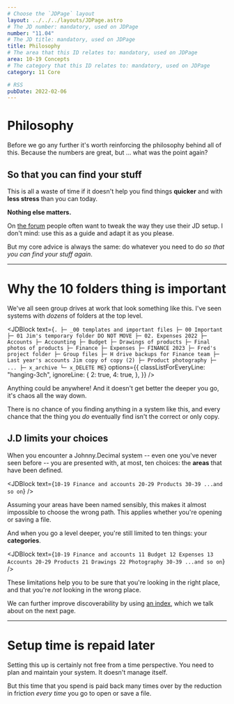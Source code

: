 ```yaml
---
# Choose the `JDPage` layout
layout: ../../../layouts/JDPage.astro
# The JD number: mandatory, used on JDPage
number: "11.04"
# The JD title: mandatory, used on JDPage
title: Philosophy
# The area that this ID relates to: mandatory, used on JDPage
area: 10-19 Concepts
# The category that this ID relates to: mandatory, used on JDPage
category: 11 Core

# RSS
pubDate: 2022-02-06
---
```



# Philosophy

Before we go any further it's worth reinforcing the philosophy behind all of this. Because the numbers are great, but ... what was the point again?

## So that you can find your stuff

This is all a waste of time if it doesn't help you find things **quicker** and with **less stress** than you can today.

**Nothing else matters.**

On [the forum](/20-29_community/21_forums_and_chat/21.01_the_forum) people often want to tweak the way they use their JD setup. I don't mind: use this as a guide and adapt it as you please.

But my core advice is always the same: do whatever you need to do _so that you can find your stuff again_.

---

# Why the 10 folders thing is important

We've all seen group drives at work that look something like this. I've seen systems with _dozens_ of folders at the top level.

<JDBlock
  text={`
.
├─ _00 templates and important files
├─ 00 Important
├─ 01 Jim's temporary folder DO NOT MOVE
├─ 02. Expenses 2022
├─ Accounts
├─ Accounting
├─ Budget
├─ Drawings of products
├─ Final photos of products
├─ Finance
├─ Expenses
├─ FINANCE 2023
├─ Fred's project folder
├─ Group files
├─ H drive backups for Finance team
├─ Last year's accounts Jim copy of copy (2)
├─ Product photography
├─ ...
├─ x_archive
└─ x_DELETE ME
`}
  options={{
    classListForEveryLine: "hanging-3ch",
    ignoreLine: {
      2: true,
      4: true,
    },
  }}
/>

Anything could be anywhere! And it doesn't get better the deeper you go, it's chaos all the way down.

There is no chance of you finding anything in a system like this, and every chance that the thing you _do_ eventually find isn't the correct or only copy.

## J.D limits your choices

When you encounter a Johnny.Decimal system -- even one you've never seen before -- you are presented with, at most, ten choices: the **areas** that have been defined.

<JDBlock
  text={`
10-19 Finance and accounts
20-29 Products
30-39 ...and so on
`}
/>

Assuming your areas have been named sensibly, this makes it almost impossible to choose the wrong path. This applies whether you're opening or saving a file.

And when you go a level deeper, you're still limited to ten things: your **categories**.

<JDBlock
  text={`
10-19 Finance and accounts
   11 Budget
   12 Expenses
   13 Accounts
20-29 Products
   21 Drawings
   22 Photography
30-39 ...and so on
`}
/>

These limitations help you to be sure that you're looking in the right place, and that you're _not_ looking in the wrong place.

We can further improve discoverability by using [an index](/10-19_concepts/11_core/11.05_the_index), which we talk about on the next page.

---

# Setup time is repaid later

Setting this up is certainly not free from a time perspective. You need to plan and maintain your system. It doesn't manage itself.

But this time that you spend is paid back many times over by the reduction in friction _every time_ you go to open or save a file.
